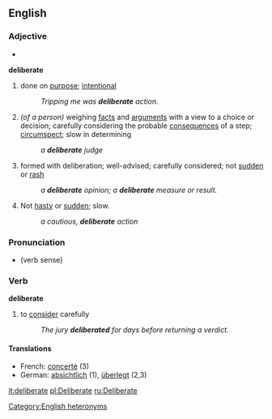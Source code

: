 ==English==

===Adjective===
*{{audio|en-us-deliberate-adj.ogg|Audio (US)}}

'''deliberate'''

# done on [[purpose]]; [[intentional]]
#:''Tripping me was '''deliberate''' action.''
# ''(of a person)'' weighing [[facts]] and [[arguments]] with a view to a choice or decision; carefully considering the probable [[consequence]]s of a step; [[circumspect]]; slow in determining
#:''a '''deliberate''' judge''
#formed with deliberation; well-advised; carefully considered; not [[sudden]] or [[rash]]
#:''a '''deliberate''' opinion; a '''deliberate''' measure or result.''
#Not [[hasty]] or [[sudden]]; slow.
#:''a cautious, '''deliberate''' action''

===Pronunciation===
*{{audio|en-us-deliberate-verb.ogg|Audio (US)}} (verb sense)

===Verb===
'''deliberate'''
#to [[consider]] carefully
#:''The jury '''deliberated''' for days before returning a verdict.''

====Translations====
*French: [[concerté]] (3)
*German: [[absichtlich]] (1), [[überlegt]] (2,3)

[[it:deliberate]]
[[pl:Deliberate]]
[[ru:Deliberate]]

[[Category:English heteronyms]]